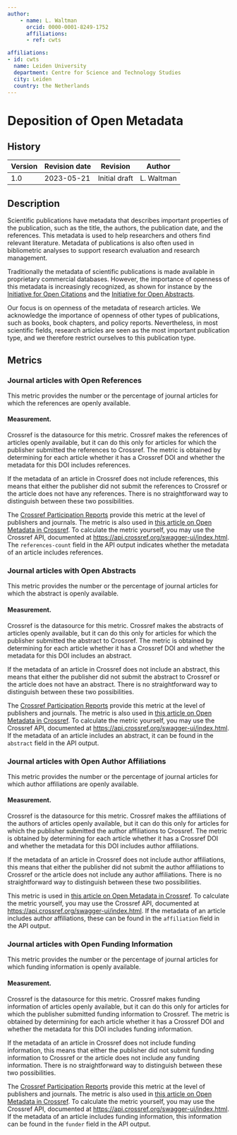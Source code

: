 ```yaml
---
author:
    - name: L. Waltman
      orcid: 0000-0001-8249-1752
      affiliations:
      - ref: cwts

affiliations:
- id: cwts
  name: Leiden University
  department: Centre for Science and Technology Studies
  city: Leiden
  country: the Netherlands
---
```


# Deposition of Open Metadata {#deposition-of-open-metadata .unnumbered}

::: {.callout collapse="true"}

## History

| Version | Revision date | Revision      | Author     |
|---------|---------------|---------------|------------|
| 1.0     | 2023-05-21    | Initial draft | L. Waltman |

:::

## Description

Scientific publications have metadata that describes important properties of the publication, such as the title, the authors, the publication date, and the references. This metadata is used to help researchers and others find relevant literature. Metadata of publications is also often used in bibliometric analyses to support research evaluation and research management.

Traditionally the metadata of scientific publications is made available in proprietary commercial databases. However, the importance of openness of this metadata is increasingly recognized, as shown for instance by the [Initiative for Open Citations](https://i4oc.org/) and the [Initiative for Open Abstracts](https://i4oa.org/).

Our focus is on openness of the metadata of research articles. We acknowledge the importance of openness of other types of publications, such as books, book chapters, and policy reports. Nevertheless, in most scientific fields, research articles are seen as the most important publication type, and we therefore restrict ourselves to this publication type.

## Metrics

### Journal articles with Open References

This metric provides the number or the percentage of journal articles for which the references are openly available.

#### Measurement.

Crossref is the datasource for this metric. Crossref makes the references of articles openly available, but it can do this only for articles for which the publisher submitted the references to Crossref. The metric is obtained by determining for each article whether it has a Crossref DOI and whether the metadata for this DOI includes references.

If the metadata of an article in Crossref does not include references, this means that either the publisher did not submit the references to Crossref or the article does not have any references. There is no straightforward way to distinguish between these two possibilities.

The [Crossref Participation Reports](https://www.crossref.org/members/prep/) provide this metric at the level of publishers and journals. The metric is also used in [this article on Open Metadata in Crossref](https://doi.org/10.31222/osf.io/smxe5). To calculate the metric yourself, you may use the Crossref API, documented at [https://api.crossref.org/swagger-ui/index.html](https://api.crossref.org/swagger-ui/index.html%22%20\t%20%22_blank). The `references-count` field in the API output indicates whether the metadata of an article includes references. 

### Journal articles with Open Abstracts

This metric provides the number or the percentage of journal articles for which the abstract is openly available.

#### Measurement.

Crossref is the datasource for this metric. Crossref makes the abstracts of articles openly available, but it can do this only for articles for which the publisher submitted the abstract to Crossref. The metric is obtained by determining for each article whether it has a Crossref DOI and whether the metadata for this DOI includes an abstract.

If the metadata of an article in Crossref does not include an abstract, this means that either the publisher did not submit the abstract to Crossref or the article does not have an abstract. There is no straightforward way to distinguish between these two possibilities.

The [Crossref Participation Reports](https://www.crossref.org/members/prep/) provide this metric at the level of publishers and journals. The metric is also used in [this article on Open Metadata in Crossref](https://doi.org/10.31222/osf.io/smxe5). To calculate the metric yourself, you may use the Crossref API, documented at <https://api.crossref.org/swagger-ui/index.html>. If the metadata of an article includes an abstract, it can be found in the `abstract` field in the API output.

### Journal articles with Open Author Affiliations

This metric provides the number or the percentage of journal articles for which author affiliations are openly available.

#### Measurement.

Crossref is the datasource for this metric. Crossref makes the affiliations of the authors of articles openly available, but it can do this only for articles for which the publisher submitted the author affiliations to Crossref. The metric is obtained by determining for each article whether it has a Crossref DOI and whether the metadata for this DOI includes author affiliations.

If the metadata of an article in Crossref does not include author affiliations, this means that either the publisher did not submit the author affiliations to Crossref or the article does not include any author affiliations. There is no straightforward way to distinguish between these two possibilities.

This metric is used in [this article on Open Metadata in Crossref](https://doi.org/10.31222/osf.io/smxe5). To calculate the metric yourself, you may use the Crossref API, documented at <https://api.crossref.org/swagger-ui/index.html>. If the metadata of an article includes author affiliations, these can be found in the `affiliation` field in the API output.

### Journal articles with Open Funding Information

This metric provides the number or the percentage of journal articles for which funding information is openly available.

#### Measurement.

Crossref is the datasource for this metric. Crossref makes funding information of articles openly available, but it can do this only for articles for which the publisher submitted funding information to Crossref. The metric is obtained by determining for each article whether it has a Crossref DOI and whether the metadata for this DOI includes funding information.

If the metadata of an article in Crossref does not include funding information, this means that either the publisher did not submit funding information to Crossref or the article does not include any funding information. There is no straightforward way to distinguish between these two possibilities.

The [Crossref Participation Reports](https://www.crossref.org/members/prep/) provide this metric at the level of publishers and journals. The metric is also used in [this article on Open Metadata in Crossref](https://doi.org/10.31222/osf.io/smxe5). To calculate the metric yourself, you may use the Crossref API, documented at <https://api.crossref.org/swagger-ui/index.html>. If the metadata of an article includes funding information, this information can be found in the `funder` field in the API output.
